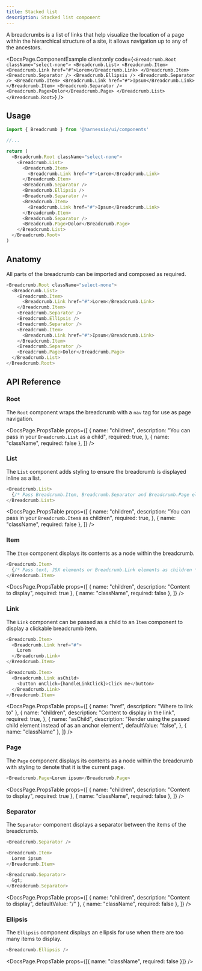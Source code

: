 ```yaml
---
title: Stacked list
description: Stacked list component
---
```


A breadcrumbs is a list of links that help visualize the location of a page within the hierarchical structure of
a site, it allows navigation up to any of the ancestors.


<DocsPage.ComponentExample
  client:only
  code={`
  <Breadcrumb.Root className="select-none">
    <Breadcrumb.List>
      <Breadcrumb.Item>
        <Breadcrumb.Link href="#">Lorem</Breadcrumb.Link>
      </Breadcrumb.Item>
      <Breadcrumb.Separator />
      <Breadcrumb.Ellipsis />
      <Breadcrumb.Separator />
      <Breadcrumb.Item>
        <Breadcrumb.Link href="#">Ipsum</Breadcrumb.Link>
      </Breadcrumb.Item>
      <Breadcrumb.Separator />
      <Breadcrumb.Page>Dolor</Breadcrumb.Page>
    </Breadcrumb.List>
  </Breadcrumb.Root>
    `}
/>

## Usage

```typescript jsx
import { Breadcrumb } from '@harnessio/ui/components'

//...

return (
  <Breadcrumb.Root className="select-none">
    <Breadcrumb.List>
      <Breadcrumb.Item>
        <Breadcrumb.Link href="#">Lorem</Breadcrumb.Link>
      </Breadcrumb.Item>
      <Breadcrumb.Separator />
      <Breadcrumb.Ellipsis />
      <Breadcrumb.Separator />
      <Breadcrumb.Item>
        <Breadcrumb.Link href="#">Ipsum</Breadcrumb.Link>
      </Breadcrumb.Item>
      <Breadcrumb.Separator />
      <Breadcrumb.Page>Dolor</Breadcrumb.Page>
    </Breadcrumb.List>
  </Breadcrumb.Root>
)
```

## Anatomy

All parts of the breadcrumb can be imported and composed as required.

```typescript jsx
<Breadcrumb.Root className="select-none">
  <Breadcrumb.List>
    <Breadcrumb.Item>
      <Breadcrumb.Link href="#">Lorem</Breadcrumb.Link>
    </Breadcrumb.Item>
    <Breadcrumb.Separator />
    <Breadcrumb.Ellipsis />
    <Breadcrumb.Separator />
    <Breadcrumb.Item>
      <Breadcrumb.Link href="#">Ipsum</Breadcrumb.Link>
    </Breadcrumb.Item>
    <Breadcrumb.Separator />
    <Breadcrumb.Page>Dolor</Breadcrumb.Page>
  </Breadcrumb.List>
</Breadcrumb.Root>
```

## API Reference

### Root

The `Root` component wraps the breadcrumb with a `nav` tag for use as page navigation.

<DocsPage.PropsTable
  props={[
    {
      name: "children",
      description: "You can pass in your `Breadcrumb.List` as a child",
      required: true,
    },
    { name: "className", required: false },
  ]}
/>

### List

The `List` component adds styling to ensure the breadcrumb is displayed inline as a list.

```typescript jsx
<Breadcrumb.List>
  {/* Pass Breadcrumb.Item, Breadcrumb.Separator and Breadcrumb.Page elements as children */}
</Breadcrumb.List>
```

<DocsPage.PropsTable
  props={[
    {
      name: "children",
      description: "You can pass in your `Breadcrumb.Item`s as children",
      required: true,
    },
    { name: "className", required: false },
  ]}
/>

### Item

The `Item` component displays its contents as a node within the breadcrumb.

```typescript jsx
<Breadcrumb.Item>
  {/* Pass text, JSX elements or Breadcrumb.Link elements as children */}
</Breadcrumb.Item>
```

<DocsPage.PropsTable
  props={[
    { name: "children", description: "Content to display", required: true },
    { name: "className", required: false },
  ]}
/>

### Link

The `Link` component can be passed as a child to an `Item` component to display a clickable breadcrumb item.

```typescript jsx
<Breadcrumb.Item>
  <Breadcrumb.Link href="#">
    Lorem
  </Breadcrumb.Link>
</Breadcrumb.Item>

<Breadcrumb.Item>
  <Breadcrumb.Link asChild>
    <button onClick={handleLinkClick}>Click me</button>
  </Breadcrumb.Link>
</Breadcrumb.Item>
```

<DocsPage.PropsTable
  props={[
    { name: "href", description: "Where to link to" },
    {
      name: "children",
      description: "Content to display in the link",
      required: true,
    },
    {
      name: "asChild",
      description:
        "Render using the passed child element instead of as an anchor element",
      defaultValue: "false",
    },
    { name: "className" },
  ]}
/>

### Page

The `Page` component displays its contents as a node within the breadcrumb with styling to denote that it is the current page.

```typescript tsx
<Breadcrumb.Page>Lorem ipsum</Breadcrumb.Page>
```

<DocsPage.PropsTable
  props={[
    { name: "children", description: "Content to display", required: true },
    { name: "className", required: false },
  ]}
/>

### Separator

The `Separator` component displays a separator between the items of the breadcrumb.

```typescript jsx
<Breadcrumb.Separator />

<Breadcrumb.Item>
  Lorem ipsum
</Breadcrumb.Item>

<Breadcrumb.Separator>
  &gt;
</Breadcrumb.Separator>
```

<DocsPage.PropsTable
  props={[
    { name: "children", description: "Content to display", defaultValue: "/" },
    { name: "className", required: false },
  ]}
/>

### Ellipsis

The `Ellipsis` component displays an ellipsis for use when there are too many items to display.

```typescript jsx
<Breadcrumb.Ellipsis />
```

<DocsPage.PropsTable props={[{ name: "className", required: false }]} />

